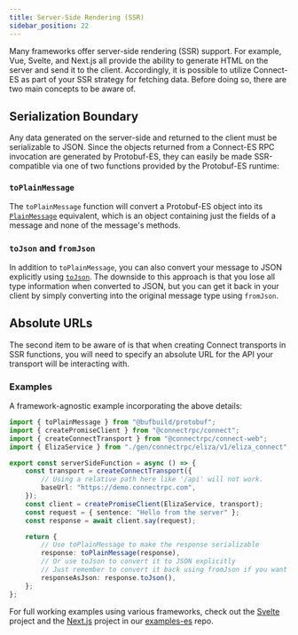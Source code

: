 ```yaml
---
title: Server-Side Rendering (SSR)
sidebar_position: 22
---
```


Many frameworks offer server-side rendering (SSR) support. For example, Vue, Svelte, and Next.js all provide the ability
to generate HTML on the server and send it to the client. Accordingly, it is possible to utilize Connect-ES as part of
your SSR strategy for fetching data. Before doing so, there are two main concepts to be aware of.

## Serialization Boundary

Any data generated on the server-side and returned to the client must be serializable to JSON. Since the objects
returned from a Connect-ES RPC invocation are generated by Protobuf-ES, they can easily be made SSR-compatible via one
of two functions provided by the Protobuf-ES runtime:

### `toPlainMessage`

The `toPlainMessage` function will convert a Protobuf-ES object into its [`PlainMessage`](https://github.com/bufbuild/protobuf-es/blob/main/docs/runtime_api.md#plainmessage)
equivalent, which is an object containing just the fields of a message and none of the message's methods.

### `toJson` and `fromJson`

In addition to `toPlainMessage`, you can also convert your message to JSON explicitly using
[`toJson`](https://github.com/bufbuild/protobuf-es/blob/main/docs/runtime_api.md#json). The downside to this approach
is that you lose all type information when converted to JSON, but you can get it back in your client by simply
converting into the original message type using `fromJson`.

## Absolute URLs

The second item to be aware of is that when creating Connect transports in SSR functions, you will need to specify an
absolute URL for the API your transport will be interacting with.

### Examples

A framework-agnostic example incorporating the above details:


```ts
import { toPlainMessage } from "@bufbuild/protobuf";
import { createPromiseClient } from "@connectrpc/connect";
import { createConnectTransport } from "@connectrpc/connect-web";
import { ElizaService } from "./gen/connectrpc/eliza/v1/eliza_connect";

export const serverSideFunction = async () => {
    const transport = createConnectTransport({
        // Using a relative path here like '/api' will not work.
        baseUrl: "https://demo.connectrpc.com",
    });
    const client = createPromiseClient(ElizaService, transport);
    const request = { sentence: "Hello from the server" };
    const response = await client.say(request);

    return {
        // Use toPlainMessage to make the response serializable
        response: toPlainMessage(response),
        // Or use toJson to convert it to JSON explicitly
        // Just remember to convert it back using fromJson if you want your original message types
        responseAsJson: response.toJson(),
    };
};
```

For full working examples using various frameworks, check out the [Svelte](https://github.com/connectrpc/examples-es/tree/main/svelte)
project and the [Next.js](https://github.com/connectrpc/examples-es/tree/main/nextjs) project in our
[examples-es](https://github.com/connectrpc/examples-es) repo.
